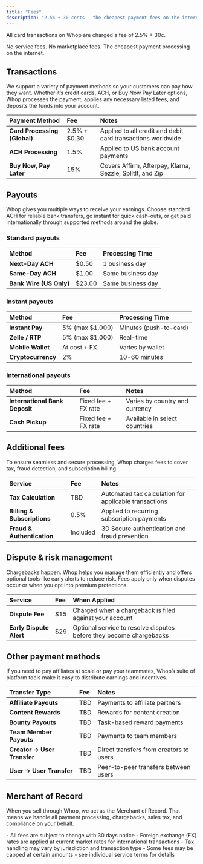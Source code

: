 ```yaml
---
title: "Fees"
description: "2.5% + 30 cents - the cheapest payment fees on the internet"
---
```


All card transactions on Whop are charged a fee of 2.5% \+ 30c.

No service fees. No marketplace fees. The cheapest payment processing on the internet.

## Transactions

We support a variety of payment methods so your customers can pay how they want. Whether it’s credit cards, ACH, or Buy Now Pay Later options, Whop processes the payment, applies any necessary listed fees, and deposits the funds into your account. 

| Payment Method               | Fee            | Notes                                                       |
| :--------------------------- | :------------- | :---------------------------------------------------------- |
| **Card Processing (Global)** | 2.5% \+ \$0.30 | Applied to all credit and debit card transactions worldwide |
| **ACH Processing**           | 1.5%           | Applied to US bank account payments                         |
| **Buy Now, Pay Later**       | 15%            | Covers Affirm, Afterpay, Klarna, Sezzle, SplitIt, and Zip   |

## Payouts

Whop gives you multiple ways to receive your earnings. Choose standard ACH for reliable bank transfers, go instant for quick cash-outs, or get paid internationally through supported methods around the globe.

### Standard payouts

| Method                  | Fee     | Processing Time   |
| :---------------------- | :------ | :---------------- |
| **Next-Day ACH**        | \$0.50  | 1 business day    |
| **Same-Day ACH**        | \$1.00  | Same business day |
| **Bank Wire (US Only)** | \$23.00 | Same business day |

### Instant payouts

| Method             | Fee              | Processing Time        |
| :----------------- | :--------------- | :--------------------- |
| **Instant Pay**    | 5% (max \$1,000) | Minutes (push-to-card) |
| **Zelle / RTP**    | 5% (max \$1,000) | Real-time              |
| **Mobile Wallet**  | At cost \+ FX    | Varies by wallet       |
| **Cryptocurrency** | 2%               | 10-60 minutes          |

### International payouts

| Method                         | Fee                  | Notes                          |
| :----------------------------- | :------------------- | :----------------------------- |
| **International Bank Deposit** | Fixed fee \+ FX rate | Varies by country and currency |
| **Cash Pickup**                | Fixed fee \+ FX rate | Available in select countries  |

## Additional fees

To ensure seamless and secure processing, Whop charges fees to cover tax, fraud detection, and subscription billing.

| Service                     | Fee      | Notes                                                 |
| :-------------------------- | :------- | :---------------------------------------------------- |
| **Tax Calculation**         | TBD      | Automated tax calculation for applicable transactions |
| **Billing & Subscriptions** | 0.5%     | Applied to recurring subscription payments            |
| **Fraud & Authentication**  | Included | 3D Secure authentication and fraud prevention         |

## Dispute & risk management

Chargebacks happen. Whop helps you manage them efficiently and offers optional tools like early alerts to reduce risk. Fees apply only when disputes occur or when you opt into premium protections.

| Service                 | Fee  | When Applied                                                        |
| :---------------------- | :--- | :------------------------------------------------------------------ |
| **Dispute Fee**         | \$15 | Charged when a chargeback is filed against your account             |
| **Early Dispute Alert** | \$29 | Optional service to resolve disputes before they become chargebacks |

## Other payment methods

If you need to pay affiliates at scale or pay your teammates, Whop’s suite of platform tools make it easy to distribute earnings and incentives.

| Transfer Type               | Fee | Notes                                   |
| :-------------------------- | :-- | :-------------------------------------- |
| **Affiliate Payouts**       | TBD | Payments to affiliate partners          |
| **Content Rewards**         | TBD | Rewards for content creation            |
| **Bounty Payouts**          | TBD | Task-based reward payments              |
| **Team Member Payouts**     | TBD | Payments to team members                |
| **Creator → User Transfer** | TBD | Direct transfers from creators to users |
| **User → User Transfer**    | TBD | Peer-to-peer transfers between users    |

## Merchant of Record

When you sell through Whop, we act as the Merchant of Record. That means we handle all payment processing, chargebacks, sales tax, and compliance on your behalf.

<Note>
  - All fees are subject to change with 30 days notice
  - Foreign exchange (FX) rates are applied at current market rates for international transactions
  - Tax handling may vary by jurisdiction and transaction type
  - Some fees may be capped at certain amounts - see individual service terms for details
</Note>